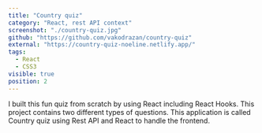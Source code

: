 ```yaml
---
title: "Country quiz"
category: "React, rest API context"
screenshot: "./country-quiz.jpg"
github: "https://github.com/vakodrazan/country-quiz"
external: "https://country-quiz-noeline.netlify.app/"
tags:
  - React
  - CSS3
visible: true
position: 2
---
```


I built this fun quiz from scratch by using React including React Hooks. This project contains two different types of questions. This application is called Country quiz using Rest API and React to handle the frontend.
